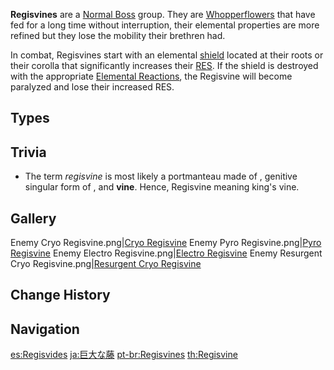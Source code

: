 {{Terminology Infobox
|image        = <gallery>
Enemy Cryo Regisvine Icon.png|Cryo
Enemy Pyro Regisvine Icon.png|Pyro
Enemy Electro Regisvine Icon.png|Electro
</gallery>
|type         = Enemy Groups
|type2        = Whopperflowers
|type3        = Mystical Beasts
}}
'''Regisvines''' are a [[Normal Boss]] group. They are [[Whopperflowers]] that have fed for a long time without interruption, their elemental properties are more refined but they lose the mobility their brethren had.

In combat, Regisvines start with an elemental [[Shield/Enemy|shield]] located at their roots or their corolla that significantly increases their [[RES]]. If the shield is destroyed with the appropriate [[Elemental Reaction]]s, the Regisvine will become paralyzed and lose their increased RES.

==Types==
{{Enemies by Category List|Regisvines|header=1}}

==Trivia==
*The term ''regisvine'' is most likely a portmanteau made of {{wt|regis#Latin|'''''regis'''''}}, genitive singular form of {{wt|rex#Latin|''rex''}}, and '''vine'''. Hence, Regisvine meaning king's vine.

==Gallery==
<gallery>
Enemy Cryo Regisvine.png|[[Cryo Regisvine]]
Enemy Pyro Regisvine.png|[[Pyro Regisvine]]
Enemy Electro Regisvine.png|[[Electro Regisvine]]
Enemy Resurgent Cryo Regisvine.png|[[Resurgent Cryo Regisvine]]
</gallery>

==Change History==
{{Change History|1.0}}

==Navigation==
{{Enemy Navbox|type=bosses}}

[[es:Regisvides]]
[[ja:巨大な藤]]
[[pt-br:Regisvines]]
[[th:Regisvine]]